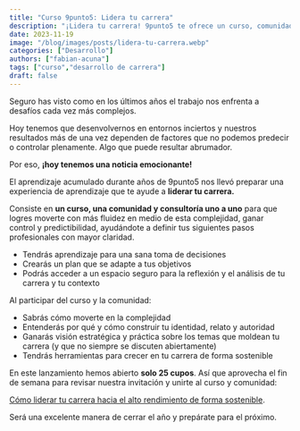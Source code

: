 ```yaml
---
title: "Curso 9punto5: Lidera tu carrera"
description: "¡Lidera tu carrera! 9punto5 te ofrece un curso, comunidad y consultoría personalizada para impulsar tu desarrollo profesional. Aprende a tomar decisiones, crear un plan y avanzar en tu carrera de forma sostenible. ¡Cupos limitados!"
date: 2023-11-19
image: "/blog/images/posts/lidera-tu-carrera.webp"
categories: ["Desarrollo"]
authors: ["fabian-acuna"]
tags: ["curso","desarrollo de carrera"]
draft: false
---
```

Seguro has visto como en los últimos años el trabajo nos enfrenta a desafíos cada vez más complejos.

Hoy tenemos que desenvolvernos en entornos inciertos y nuestros resultados más de una vez dependen de factores que no podemos predecir o controlar plenamente. Algo que puede resultar abrumador.

Por eso, **¡hoy tenemos una noticia emocionante!**

El aprendizaje acumulado durante años de 9punto5 nos llevó preparar una experiencia de aprendizaje que te ayude a **liderar tu carrera.**

Consiste en **un curso, una comunidad y consultoría uno a uno** para que logres moverte con más fluidez en medio de esta complejidad, ganar control y predictibilidad, ayudándote a definir tus siguientes pasos profesionales con mayor claridad.

- Tendrás aprendizaje para una sana toma de decisiones
- Crearás un plan que se adapte a tus objetivos
- Podrás acceder a un espacio seguro para la reflexión y el análisis de tu carrera y tu contexto

Al participar del curso y la comunidad:
- Sabrás cómo moverte en la complejidad
- Entenderás por qué y cómo construir tu identidad, relato y autoridad
- Ganarás visión estratégica y práctica sobre los temas que moldean tu carrera (y que no siempre se discuten abiertamente)
- Tendrás herramientas para crecer en tu carrera de forma sostenible

En este lanzamiento hemos abierto **solo 25 cupos**. Así que aprovecha el fin de semana para revisar nuestra invitación y unirte al curso y comunidad:

[Cómo liderar tu carrera hacia el alto rendimiento de forma sostenible](https://curso.9punto5.cl/).

Será una excelente manera de cerrar el año y prepárate para el próximo.